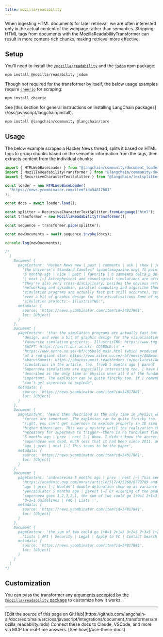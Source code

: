 ```yaml
---
title: mozilla/readability
---
```


When ingesting HTML documents for later retrieval, we are often interested only in the actual content of the webpage rather than semantics.
Stripping HTML tags from documents with the MozillaReadabilityTransformer can result in more content-rich chunks, making retrieval more effective.

## Setup

You'll need to install the [`@mozilla/readability`](https://www.npmjs.com/package/@mozilla/readability) and the [`jsdom`](https://www.npmjs.com/package/jsdom) npm package:

```bash npm
npm install @mozilla/readability jsdom
```
Though not required for the transformer by itself, the below usage examples require [`cheerio`](https://www.npmjs.com/package/cheerio) for scraping:

```bash npm
npm install cheerio
```
<Tip>
See [this section for general instructions on installing LangChain packages](/oss/javascript/langchain/install).
</Tip>

```bash npm
npm install @langchain/community @langchain/core
```

## Usage

The below example scrapes a Hacker News thread, splits it based on HTML tags to group chunks based on the semantic information from the tags,
then extracts content from the individual chunks:

```typescript
import { HTMLWebBaseLoader } from "@langchain/community/document_loaders/web/html";
import { MozillaReadabilityTransformer } from "@langchain/community/document_transformers/mozilla_readability";
import { RecursiveCharacterTextSplitter } from "@langchain/textsplitters";

const loader = new HTMLWebBaseLoader(
  "https://news.ycombinator.com/item?id=34817881"
);

const docs = await loader.load();

const splitter = RecursiveCharacterTextSplitter.fromLanguage("html");
const transformer = new MozillaReadabilityTransformer();

const sequence = transformer.pipe(splitter);

const newDocuments = await sequence.invoke(docs);

console.log(newDocuments);

/*
  [
    Document {
      pageContent: 'Hacker News new | past | comments | ask | show | jobs | submit login What Lights\n' +
        'the Universe’s Standard Candles? (quantamagazine.org) 75 points by Amorymeltzer\n' +
        '5 months ago | hide | past | favorite | 6 comments delta_p_delta_x 5 months ago\n' +
        '| next [–] Astrophysical and cosmological simulations are often insightful.\n' +
        "They're also very cross-disciplinary; besides the obvious astrophysics, there's\n" +
        'networking and sysadmin, parallel computing and algorithm theory (so that the\n' +
        'simulation programs are actually fast but still accurate), systems design, and\n' +
        'even a bit of graphic design for the visualisations.Some of my favourite\n' +
        'simulation projects:- IllustrisTNG:',
      metadata: {
        source: 'https://news.ycombinator.com/item?id=34817881',
        loc: [Object]
      }
    },
    Document {
      pageContent: 'that the simulation programs are actually fast but still accurate), systems\n' +
        'design, and even a bit of graphic design for the visualisations.Some of my\n' +
        'favourite simulation projects:- IllustrisTNG: https://www.tng-project.org/-\n' +
        'SWIFT: https://swift.dur.ac.uk/- CO5BOLD:\n' +
        'https://www.astro.uu.se/~bf/co5bold_main.html (which produced these animations\n' +
        'of a red-giant star: https://www.astro.uu.se/~bf/movie/AGBmovie.html)-\n' +
        'AbacusSummit: https://abacussummit.readthedocs.io/en/latest/And I can add the\n' +
        'simulations in the article, too. froeb 5 months ago | parent | next [–]\n' +
        'Supernova simulations are especially interesting too. I have heard them\n' +
        'described as the only time in physics when all 4 of the fundamental forces are\n' +
        'important. The explosion can be quite finicky too. If I remember right, you\n' +
        "can't get supernova to explode",
      metadata: {
        source: 'https://news.ycombinator.com/item?id=34817881',
        loc: [Object]
      }
    },
    Document {
      pageContent: 'heard them described as the only time in physics when all 4 of the fundamental\n' +
        'forces are important. The explosion can be quite finicky too. If I remember\n' +
        "right, you can't get supernova to explode properly in 1D simulations, only in\n" +
        'higher dimensions. This was a mystery until the realization that turbulence is\n' +
        'necessary for supernova to trigger--there is no turbulent flow in 1D. andrewflnr\n' +
        "5 months ago | prev | next [–] Whoa. I didn't know the accretion theory of Ia\n" +
        'supernovae was dead, much less that it had been since 2011. andreareina 5 months\n' +
        'ago | prev | next [–] This seems to be the paper',
      metadata: {
        source: 'https://news.ycombinator.com/item?id=34817881',
        loc: [Object]
      }
    },
    Document {
      pageContent: 'andreareina 5 months ago | prev | next [–] This seems to be the paper\n' +
        'https://academic.oup.com/mnras/article/517/4/5260/6779709 andreareina 5 months\n' +
        "ago | prev [–] Wouldn't double detonation show up as variance in the brightness?\n" +
        'yencabulator 5 months ago | parent [–] Or widening of the peak. If one type Ia\n' +
        'supernova goes 1,2,3,2,1, the sum of two could go 1+0=1 2+1=3 3+2=5 2+3=5 1+2=3\n' +
        '0+1=1 Guidelines | FAQ | Lists |',
      metadata: {
        source: 'https://news.ycombinator.com/item?id=34817881',
        loc: [Object]
      }
    },
    Document {
      pageContent: 'the sum of two could go 1+0=1 2+1=3 3+2=5 2+3=5 1+2=3 0+1=1 Guidelines | FAQ |\n' +
        'Lists | API | Security | Legal | Apply to YC | Contact Search:',
      metadata: {
        source: 'https://news.ycombinator.com/item?id=34817881',
        loc: [Object]
      }
    }
  ]
*/
```

## Customization

You can pass the transformer any [arguments accepted by the `@mozilla/readability` package](https://www.npmjs.com/package/@mozilla/readability) to customize how it works.

---

<Callout icon="pen-to-square" iconType="regular">
    [Edit the source of this page on GitHub](https://github.com/langchain-ai/docs/edit/main/src/oss/javascript/integrations/document_transformers/mozilla_readability.mdx)
</Callout>
<Tip icon="terminal" iconType="regular">
    Connect these docs to Claude, VSCode, and more via MCP for    real-time answers. [See how](/use-these-docs)
</Tip>
